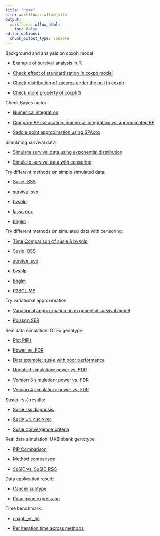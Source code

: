 ```yaml
---
title: "Home"
site: workflowr::wflow_site
output:
  workflowr::wflow_html:
    toc: false
editor_options:
  chunk_output_type: console
---
```


Background and analysis on coxph model

+ [Example of survival analysis in R](survival_example.html)

+ [Check effect of standardization in coxph model](check_coxph_fit.html)

+ [Check distribution of zscores under the null in coxph](null_model_zscore.html)

+ [Check more property of coxph()](coxph_fit.html)

Check Bayes factor

+ [Numerical integration](numerical_integration.html)

+ [Compare BF calculation: numerical integration vs. approximated BF](bf_diff.html)

+ [Saddle point approximation using SPAcox](SPAcox.html)


Simulating survival data

+ [Simulate survival data using exponential distribution](sim_survival.html)

+ [Simulate survival data with censoring](sim_survival_with_censoring.html)


Try different methods on simple simulated data:

+ [Susie IBSS](run_ser_simple_dat.html)

+ [survival.svb](survival.svb.html)

+ [bvsnlp](bvsnlp.html)

+ [lasso cox](cox_lasso.html)

+ [bhglm](bhglm.html)


Try different methods on simulated data with censoring:

+ [Time Comparison of susie & bvsnlp](time_comparison.html)

+ [Susie IBSS](ser_censoring_dat.html)

+ [survival.svb](survival.svb_censoring.html)

+ [bvsnlp](bvsnlp_censoring.html)

+ [bhglm](bhglm_censoring.html)

+ [R2BGLiMS](R2BGLiMS.html)


Try variational approximation:

+ [Variational approximation on exponential survival model](vi_exponential.html)

+ [Poisson SER](poisson_ser.html)

Real data simulation: GTEx genotype

+ [Plot PIPs](compare_pip.html)

+ [Power vs. FDR](compare_power_fdr.html)

+ [Data example: susie with poor performance](susie_poor_performance_example.html)

+ [Updated simulation: power vs. FDR](power_fdr2.html)

+ [Version 3 simulation: power vs. FDR](dsc_sim3.html)

+ [Version 4 simulation: power vs. FDR](dsc_sim4.html)

Susie(-rss) results:

+ [Susie rss diagnosis](susierss_failure.html)

+ [Susie vs. susie rss](survival_susierss.html)

+ [Susie convergence criteria](susie.convergence.html)

Real data simulation: UKBiobank genotype

+ [PIP Comparison](pip_comparison_large_sample.html)

+ [Method comparison](compare_method_large_sample.html)

+ [SuSIE vs. SuSIE-RSS](susierss_large_sample.html)



Data application result:

+ [Cancer subtype](cancer_subtype.html)

+ [Pdac gene expression](pdac_gene_expr.html)

Time benchmark:

+ [coxph_vs_lm](coxph_vs_lm.html)

+ [Per iteration time across methods](time_per_iter.html)


